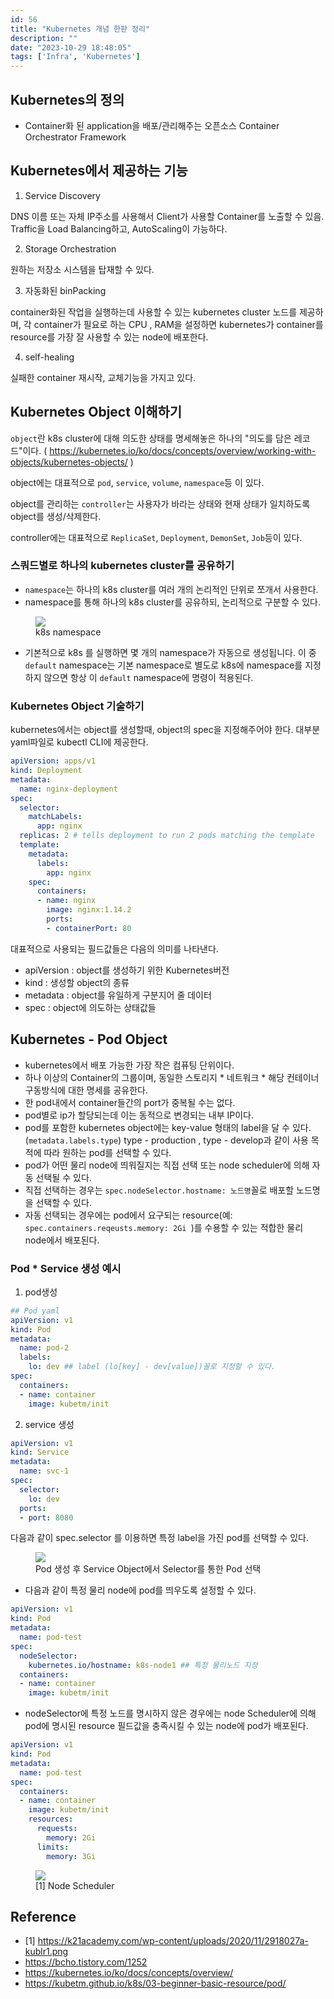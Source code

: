 ```yaml
---
id: 56
title: "Kubernetes 개념 한판 정리"
description: ""
date: "2023-10-29 18:48:05"
tags: ['Infra', 'Kubernetes']
---
```

## Kubernetes의 정의 

- Container화 된 application을 배포/관리해주는 오픈소스 Container Orchestrator Framework 

## Kubernetes에서 제공하는 기능

1. Service Discovery

DNS 이름 또는 자체  IP주소를 사용해서 Client가 사용할 Container를 노출할 수 있음. Traffic을 Load Balancing하고, AutoScaling이 가능하다. 

2. Storage Orchestration 

원하는 저장소 시스템을 탑재할 수 있다.

3. 자동화된 binPacking 

container화된 작업을 실행하는데 사용할 수 있는 kubernetes cluster 노드를 제공하며, 각 container가 필요로 하는 CPU , RAM을 설정하면 kubernetes가 container를 resource를 가장 잘 사용할 수 있는 node에 배포한다. 

4. self-healing 

실패한 container 재시작, 교체기능을 가지고 있다. 

## Kubernetes Object 이해하기

`object`란 k8s cluster에 대해 의도한 상태를 명세해놓은 하나의 "의도를 담은 레코드"이다. 
( https://kubernetes.io/ko/docs/concepts/overview/working-with-objects/kubernetes-objects/ )

object에는 대표적으로 `pod`, `service`, `volume`, `namespace`등 이 있다.

object를 관리하는 `controller`는 사용자가 바라는 상태와 현재 상태가 일치하도록 object를 생성/삭제한다. 

controller에는 대표적으로 `ReplicaSet`, `Deployment`, `DemonSet`, `Job`등이 있다. 

### 스쿼드별로 하나의 kubernetes cluster를 공유하기

- `namespace`는 하나의 k8s cluster를 여러 개의 논리적인 단위로 쪼개서 사용한다.
- namespace를 통해 하나의 k8s cluster를 공유하되, 논리적으로 구분할 수 있다.

<figure>
        <img src="/images/K8S_01.png">
        <figcaption>k8s namespace</figcaption>
</figure>


- 기본적으로 k8s 를 실행하면 몇 개의 namespace가 자동으로 생성됩니다. 이 중 `default` namespace는 기본 namespace로 별도로 k8s에 namespace를 지정하지 않으면 항상 이 `default` namespace에 명령이 적용된다.

### Kubernetes Object 기술하기 

kubernetes에서는 object를 생성할때, object의 spec을 지정해주어야 한다.
대부분 yaml파일로 kubectl CLI에 제공한다. 

```yaml
apiVersion: apps/v1
kind: Deployment
metadata:
  name: nginx-deployment
spec:
  selector:
    matchLabels:
      app: nginx
  replicas: 2 # tells deployment to run 2 pods matching the template
  template:
    metadata:
      labels:
        app: nginx
    spec:
      containers:
      - name: nginx
        image: nginx:1.14.2
        ports:
        - containerPort: 80
```
대표적으로 사용되는 필드값들은 다음의 의미를 나타낸다. 

- apiVersion : object를 생성하기 위한 Kubernetes버전
- kind : 생성할 object의 종류 
- metadata : object를 유일하게 구분지어 줄 데이터
- spec : object에 의도하는 상태값들 



## Kubernetes - Pod Object

- kubernetes에서 배포 가능한 가장 작은 컴퓨팅 단위이다.
- 하나 이상의 Container의 그룹이며, 동일한 스토리지 * 네트워크 * 해당 컨테이너 구동방식에 대한 명세를 공유한다. 
- 한 pod내에서 container들간의 port가 중복될 수는 없다. 
- pod별로 ip가 할당되는데 이는 동적으로 변경되는 내부 IP이다. 
- pod를 포함한 kubernetes object에는 key-value 형태의 label을 달 수 있다.
(```metadata.labels.type```)
type - production , type - develop과 같이 사용 목적에 따라 원하는 pod를 선택할 수 있다.
- pod가 어떤 물리 node에 띄워질지는 직접 선택 또는 node scheduler에 의해 자동 선택될 수 있다. 
- 직접 선택하는 경우는 ```spec.nodeSelector.hostname: 노드명```꼴로 배포할 노드명을 선택할 수 있다. 
- 자동 선택되는 경우에는 pod에서 요구되는 resource(예: ```spec.containers.reqeusts.memory: 2Gi ```)를 수용할 수 있는 적합한 물리 node에서 배포된다. 


### Pod * Service 생성 예시

1. pod생성
```yaml
## Pod yaml
apiVersion: v1
kind: Pod
metadata:
  name: pod-2
  labels:
    lo: dev ## label (lo[key] - dev[value])꼴로 지정할 수 있다.     
spec:
  containers:
  - name: container
    image: kubetm/init
```
2. service 생성
```yaml
apiVersion: v1
kind: Service
metadata:
  name: svc-1
spec:
  selector:
    lo: dev
  ports:
  - port: 8080
```
다음과 같이 spec.selector 를 이용하면 특정 label을 가진 pod를 선택할 수 있다. 

<figure>
        <img src="/images/KUBER_POD_01.png">
        <figcaption>Pod 생성 후 Service Object에서 Selector를 통한 Pod 선택</figcaption>
</figure>

- 다음과 같이 특정 물리 node에 pod를 띄우도록 설정할 수 있다. 

```yaml
apiVersion: v1
kind: Pod
metadata:
  name: pod-test
spec:
  nodeSelector:
    kubernetes.io/hostname: k8s-node1 ## 특정 물리노드 지정 
  containers:
  - name: container
    image: kubetm/init
```

- nodeSelector에 특정 노드를 명시하지 않은 경우에는 node Scheduler에 의해 pod에 명시된 resource 필드값을 충족시킬 수 있는 node에 pod가 배포된다. 

```yaml
apiVersion: v1
kind: Pod
metadata:
  name: pod-test
spec:
  containers:
  - name: container
    image: kubetm/init
    resources:
      requests:
        memory: 2Gi
      limits:
        memory: 3Gi
```

<figure>
        <img src="https://k21academy.com/wp-content/uploads/2020/11/2918027a-kublr1.png">
        <figcaption>[1] Node Scheduler</figcaption>
</figure>

<!-- ## Kubernetes - Service Object

- Cluster Ip 타입, NodePort 타입, Load Balancer 타입으로 총 3가지 Service Object 타입이 존재한다. 

- Service Object는 Cluster에서만 접근 가능한 Cluster IP를 가지고 있음. 하나 이상의 Pod에 연결하면 Service 를 통해 연결된 Pod에 접근할 수 있다.

- Pod와 다르게 사용자가 직접 제거하지 않는한 재시작되거나 삭제되지 않음. 즉 Service를 통해 Pod를 접근하는 구조이다. 

- ClusterIP타입으로 service object를 생성하면 clsuter 내부에서만 사용가능한 IP가 생성되며, (외부에서 접근하지는 못함) 운영자가 pod 상태 디버깅 * 내부 대쉬보드를 확인하는 용도로 사용된다. 

- NodePort타입으로 service object를 생성하면 모든 물리적인 Node에 외부에서 접속 가능한 특정 port번호를 생성하며, 해당 port로 접속하면 service object로 접속한다.

- LoadBalencer 타입으로 service object를 생성하면 NodePort 타입에 추가적으로 ndoe간 traffic을 분산시켜주는 기능이 추가된다. LoadBalancer 타입에 External IP를 할당해주어 외부 시스템에 노출되는 용도로 사용한다.  

## Kubernetes - Volume Object

1. emptyDir

컨테이너간에 데이터를 공유하기 위해서 Volume을 사용함
최초 volume생성시에는 volume이 비어있음.

여러 container간에 mount 된 volume을 마치 자기 자신 local에 있는 것처럼 사용함.

pod안에 생성되는것이기 떄문에 pod에 문제가 생겨 재생성된다면 날라간다. 즉 휘발적인 데이터만 넣어야한다. 

2. hostPath 

각 Node의 Path를 Volume으로 사용한다. 즉 pod가 죽어도 Node의 데이터는 사라지지 않는다. 

Pod가 만약 node scheduler에 의해 다른 Node에 생성된다면 데이터를 연결 할 수 없다. 

사전에 해당 Node에 경로가 있어야만 오류가 나지 않으며, 주로 Node에 있는 데이터를 Pod가 사용하는 용도로 사용한다.  

3. PVC/PV (Persistent Volume Claim , Persistent Volume)

Persistent Volume(PV)는 영구적인 데이터 저장소(AWS,NFS...)이고, persistent Volume Claim(PVC)은 pod를 PV에 연결하기 위한 Object이다. PV는 저장소 VENDOR별로 다르며, 사용자가 생성한 PVC에 적합한 PV를 kubernetes가 선택해준다. 

## Kubernetes - ConfigMap , Secret Object

- 테스트 환경 & 상용 환경에 따라 결정되는 값은 외부에 따라 결정될 수 있게함 

- 즉 환경변수를 관리하기 위해서 kubernetes는 ConfigMap,Secret 객체를 생성
- ConfigMap : 관리해야할 상수값 정의
- Secret : 키와같이 보안적인 관리가 필요한 값을 관리하는 객체

Pod 생성시 위 두 object를 연결할 수 있다. (ConfigMap, Secret)
즉 상용환경이든 개발환경이든 동일한 도커 이미지를 사용하고, 외부 환경변수는 ConfigMap, Secret Object로 주입 

Literal(상수)형태로 외부환경변수를 주입하는 경우에는,
ConfigMap,Secret Object 모두 K-V꼴로 데이터를 넣음. 
다만 Value의 경우는 base64 인코딩해서 넣음. pod로 넣을떄는 자동으로 decoding. 
Secret의 경우는 tmpfs 인메모리 파일시스템에 넣어 데이터가 파일에 영구적으로 보관되지 않고 파드 삭제시 소실됨
이렇게 상수를 만들어 pod생성시 명시하는 경우에 해당 pod의 env 명령어를 치면 환경변수로 잡혀있음 

File형태로 외부환경변수를 주입하는 경우에는,
K: 파일명,VALUE : 파일컨텐츠임
SECRET의 경우는 파일내용이 BASE64인코딩이 된다. 

Mounting하는 경우에는 환경변수로 주입하는 방식과 달리 환경변수가 변경되면 바로바로 pod에 반영된다. 


## Kubernetes - NameSpace, ResourceQuota, LimitRange

ResourceQuota는 NameSpace별로 달아서,해당 NameSpace에서 최대 사용가능한 resource(memory/cpu)를 정의한다. 즉 namespace의 자원한계를 설정하기 위한 object이다. compute resource(cpu,memory,storage)와 object count(pod,service,configMap,PVC)를 제한할 수 있음. pod에 resource spec (request,limit)을 명시하지 않으면 해당 resourceQuota가 설정된 namespace에는 pod가 할당되지 않는다.
* 주의 : 기존에 pod가 있는 상태에서 resourceQuota object를 생성하면 그냥 만들어짐. 따라서 resourceQuota를 만들기전에 해당 namespace에 pod를 만들지 않아야함


LimitRange는 NameSpace에 들어오는 pod가 차지하는 resource의 크기를 제한할 수 있다. 특정 pod가 모든 resource를 잡아먹는것을 막기 위함이다.  (clsuter에 제한을 걸수도있다.) pod에 별다른 명시를 하지 않는 경우 limitRange에 설정된 spec으로 namespace에 할당된다.
한 namespace에 여러개의 LimitRange를 설정하는 경우 충돌이 발생할수 있다.

Namespace는 한 namespace안에 같은 이름의 object 를 가질수 없다.
타 namespace와 자원이 분리된다. 예를 들어 service는 다른 namespace의 pod와 연결될수는 없음. 기본적으로 namespace는 pod간  network연결을 막아주진 않는다. 
networkPolicy Object를 통해 network 통신을 막아준다. 
NodePort 타입의 service object도 namespace로 나눌수없음. 즉 경우에 따라 추가적인 object를 설정해서 namespace을 분리헤야 한다. 

물론 persistent volume이나 node와 같이 여러 namespace에서 공유될수있는 object들도 존재한다. 

namespace를 지우게되면 해당 namespace에 속한 모든 자원도 지워진다. 
pod나 service를 만들떄 속할 namespace를 지정할 수 있음

-->


## Reference 
- [1] https://k21academy.com/wp-content/uploads/2020/11/2918027a-kublr1.png
- https://bcho.tistory.com/1252
- https://kubernetes.io/ko/docs/concepts/overview/
- https://kubetm.github.io/k8s/03-beginner-basic-resource/pod/
